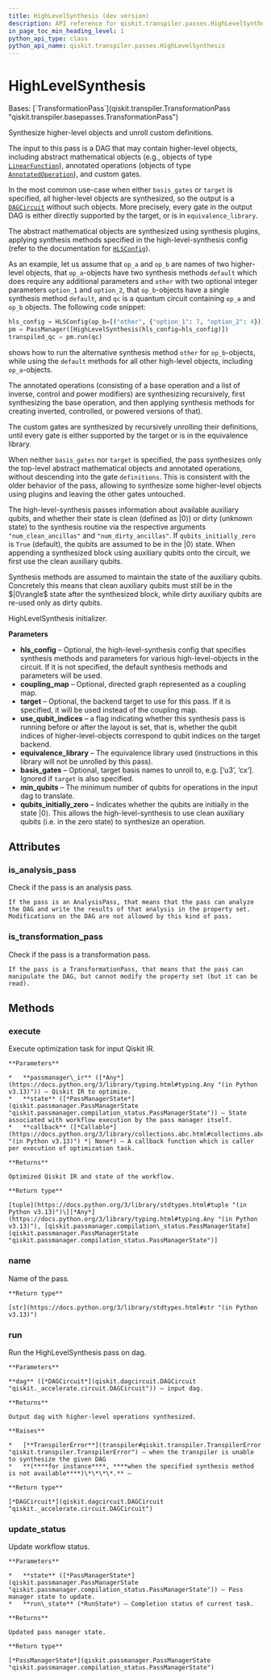 ```yaml
---
title: HighLevelSynthesis (dev version)
description: API reference for qiskit.transpiler.passes.HighLevelSynthesis in the dev version of qiskit
in_page_toc_min_heading_level: 1
python_api_type: class
python_api_name: qiskit.transpiler.passes.HighLevelSynthesis
---
```


# HighLevelSynthesis

<Class id="qiskit.transpiler.passes.HighLevelSynthesis" isDedicatedPage={true} github="https://github.com/Qiskit/qiskit/tree/main/qiskit/transpiler/passes/synthesis/high_level_synthesis.py#L138-L845" signature="qiskit.transpiler.passes.HighLevelSynthesis(*args, **kwargs)" modifiers="class">
  Bases: [`TransformationPass`](qiskit.transpiler.TransformationPass "qiskit.transpiler.basepasses.TransformationPass")

  Synthesize higher-level objects and unroll custom definitions.

  The input to this pass is a DAG that may contain higher-level objects, including abstract mathematical objects (e.g., objects of type [`LinearFunction`](qiskit.circuit.library.LinearFunction "qiskit.circuit.library.LinearFunction")), annotated operations (objects of type [`AnnotatedOperation`](qiskit.circuit.AnnotatedOperation "qiskit.circuit.AnnotatedOperation")), and custom gates.

  In the most common use-case when either `basis_gates` or `target` is specified, all higher-level objects are synthesized, so the output is a [`DAGCircuit`](qiskit.dagcircuit.DAGCircuit "qiskit.dagcircuit.DAGCircuit") without such objects. More precisely, every gate in the output DAG is either directly supported by the target, or is in `equivalence_library`.

  The abstract mathematical objects are synthesized using synthesis plugins, applying synthesis methods specified in the high-level-synthesis config (refer to the documentation for [`HLSConfig`](qiskit.transpiler.passes.HLSConfig "qiskit.transpiler.passes.HLSConfig")).

  As an example, let us assume that `op_a` and `op_b` are names of two higher-level objects, that `op_a`-objects have two synthesis methods `default` which does require any additional parameters and `other` with two optional integer parameters `option_1` and `option_2`, that `op_b`-objects have a single synthesis method `default`, and `qc` is a quantum circuit containing `op_a` and `op_b` objects. The following code snippet:

  ```python
  hls_config = HLSConfig(op_b=[("other", {"option_1": 7, "option_2": 4})])
  pm = PassManager([HighLevelSynthesis(hls_config=hls_config)])
  transpiled_qc = pm.run(qc)
  ```

  shows how to run the alternative synthesis method `other` for `op_b`-objects, while using the `default` methods for all other high-level objects, including `op_a`-objects.

  The annotated operations (consisting of a base operation and a list of inverse, control and power modifiers) are synthesizing recursively, first synthesizing the base operation, and then applying synthesis methods for creating inverted, controlled, or powered versions of that).

  The custom gates are synthesized by recursively unrolling their definitions, until every gate is either supported by the target or is in the equivalence library.

  When neither `basis_gates` nor `target` is specified, the pass synthesizes only the top-level abstract mathematical objects and annotated operations, without descending into the gate `definitions`. This is consistent with the older behavior of the pass, allowing to synthesize some higher-level objects using plugins and leaving the other gates untouched.

  The high-level-synthesis passes information about available auxiliary qubits, and whether their state is clean (defined as $|0\rangle$) or dirty (unknown state) to the synthesis routine via the respective arguments `"num_clean_ancillas"` and `"num_dirty_ancillas"`. If `qubits_initially_zero` is `True` (default), the qubits are assumed to be in the $|0\rangle$ state. When appending a synthesized block using auxiliary qubits onto the circuit, we first use the clean auxiliary qubits.

  <Admonition title="Note" type="note">
    Synthesis methods are assumed to maintain the state of the auxiliary qubits. Concretely this means that clean auxiliary qubits must still be in the $|0\rangle$ state after the synthesized block, while dirty auxiliary qubits are re-used only as dirty qubits.
  </Admonition>

  HighLevelSynthesis initializer.

  **Parameters**

  *   **hls\_config** – Optional, the high-level-synthesis config that specifies synthesis methods and parameters for various high-level-objects in the circuit. If it is not specified, the default synthesis methods and parameters will be used.
  *   **coupling\_map** – Optional, directed graph represented as a coupling map.
  *   **target** – Optional, the backend target to use for this pass. If it is specified, it will be used instead of the coupling map.
  *   **use\_qubit\_indices** – a flag indicating whether this synthesis pass is running before or after the layout is set, that is, whether the qubit indices of higher-level-objects correspond to qubit indices on the target backend.
  *   **equivalence\_library** – The equivalence library used (instructions in this library will not be unrolled by this pass).
  *   **basis\_gates** – Optional, target basis names to unroll to, e.g. \[‘u3’, ‘cx’]. Ignored if `target` is also specified.
  *   **min\_qubits** – The minimum number of qubits for operations in the input dag to translate.
  *   **qubits\_initially\_zero** – Indicates whether the qubits are initially in the state $|0\rangle$. This allows the high-level-synthesis to use clean auxiliary qubits (i.e. in the zero state) to synthesize an operation.

  ## Attributes

  ### is\_analysis\_pass

  <Attribute id="qiskit.transpiler.passes.HighLevelSynthesis.is_analysis_pass">
    Check if the pass is an analysis pass.

    If the pass is an AnalysisPass, that means that the pass can analyze the DAG and write the results of that analysis in the property set. Modifications on the DAG are not allowed by this kind of pass.
  </Attribute>

  ### is\_transformation\_pass

  <Attribute id="qiskit.transpiler.passes.HighLevelSynthesis.is_transformation_pass">
    Check if the pass is a transformation pass.

    If the pass is a TransformationPass, that means that the pass can manipulate the DAG, but cannot modify the property set (but it can be read).
  </Attribute>

  ## Methods

  ### execute

  <Function id="qiskit.transpiler.passes.HighLevelSynthesis.execute" github="https://github.com/Qiskit/qiskit/tree/main/qiskit/transpiler/basepasses.py#L189-L208" signature="execute(passmanager_ir, state, callback=None)">
    Execute optimization task for input Qiskit IR.

    **Parameters**

    *   **passmanager\_ir** ([*Any*](https://docs.python.org/3/library/typing.html#typing.Any "(in Python v3.13)")) – Qiskit IR to optimize.
    *   **state** ([*PassManagerState*](qiskit.passmanager.PassManagerState "qiskit.passmanager.compilation_status.PassManagerState")) – State associated with workflow execution by the pass manager itself.
    *   **callback** ([*Callable*](https://docs.python.org/3/library/collections.abc.html#collections.abc.Callable "(in Python v3.13)") *| None*) – A callback function which is caller per execution of optimization task.

    **Returns**

    Optimized Qiskit IR and state of the workflow.

    **Return type**

    [tuple](https://docs.python.org/3/library/stdtypes.html#tuple "(in Python v3.13)")\[[*Any*](https://docs.python.org/3/library/typing.html#typing.Any "(in Python v3.13)"), [qiskit.passmanager.compilation\_status.PassManagerState](qiskit.passmanager.PassManagerState "qiskit.passmanager.compilation_status.PassManagerState")]
  </Function>

  ### name

  <Function id="qiskit.transpiler.passes.HighLevelSynthesis.name" github="https://github.com/Qiskit/qiskit/tree/main/qiskit/passmanager/base_tasks.py#L68-L70" signature="name()">
    Name of the pass.

    **Return type**

    [str](https://docs.python.org/3/library/stdtypes.html#str "(in Python v3.13)")
  </Function>

  ### run

  <Function id="qiskit.transpiler.passes.HighLevelSynthesis.run" github="https://github.com/Qiskit/qiskit/tree/main/qiskit/transpiler/passes/synthesis/high_level_synthesis.py#L260-L280" signature="run(dag)">
    Run the HighLevelSynthesis pass on dag.

    **Parameters**

    **dag** ([*DAGCircuit*](qiskit.dagcircuit.DAGCircuit "qiskit._accelerate.circuit.DAGCircuit")) – input dag.

    **Returns**

    Output dag with higher-level operations synthesized.

    **Raises**

    *   [**TranspilerError**](transpiler#qiskit.transpiler.TranspilerError "qiskit.transpiler.TranspilerError") – when the transpiler is unable to synthesize the given DAG
    *   **(****for instance****, ****when the specified synthesis method is not available****)\*\*\*\*.** –

    **Return type**

    [*DAGCircuit*](qiskit.dagcircuit.DAGCircuit "qiskit._accelerate.circuit.DAGCircuit")
  </Function>

  ### update\_status

  <Function id="qiskit.transpiler.passes.HighLevelSynthesis.update_status" github="https://github.com/Qiskit/qiskit/tree/main/qiskit/transpiler/basepasses.py#L210-L218" signature="update_status(state, run_state)">
    Update workflow status.

    **Parameters**

    *   **state** ([*PassManagerState*](qiskit.passmanager.PassManagerState "qiskit.passmanager.compilation_status.PassManagerState")) – Pass manager state to update.
    *   **run\_state** (*RunState*) – Completion status of current task.

    **Returns**

    Updated pass manager state.

    **Return type**

    [*PassManagerState*](qiskit.passmanager.PassManagerState "qiskit.passmanager.compilation_status.PassManagerState")
  </Function>
</Class>

